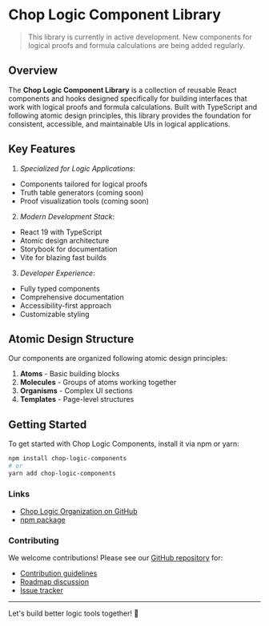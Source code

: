 
<Meta title='Introduction' />

# Chop Logic Component Library

> This library is currently in active development. New components for logical proofs and formula calculations are being added regularly.

## Overview

The **Chop Logic Component Library** is a collection of reusable React components and hooks designed specifically for building interfaces that work with logical proofs and formula calculations. Built with TypeScript and following atomic design principles, this library provides the foundation for consistent, accessible, and maintainable UIs in logical applications.

## Key Features

1. *Specialized for Logic Applications*:
  - Components tailored for logical proofs
  - Truth table generators (coming soon)
  - Proof visualization tools (coming soon)
2. *Modern Development Stack*:
  - React 19 with TypeScript
  - Atomic design architecture
  - Storybook for documentation
  - Vite for blazing fast builds
3. *Developer Experience*:
  - Fully typed components
  - Comprehensive documentation
  - Accessibility-first approach
  - Customizable styling

## Atomic Design Structure

Our components are organized following atomic design principles:

1. **Atoms** - Basic building blocks
2. **Molecules** - Groups of atoms working together
3. **Organisms** - Complex UI sections
4. **Templates** - Page-level structures

## Getting Started

To get started with Chop Logic Components, install it via npm or yarn:

```bash
npm install chop-logic-components
# or
yarn add chop-logic-components
```

### Links

- [Chop Logic Organization on GitHub](https://github.com/ChopLogic)
- [npm package](https://www.npmjs.com/package/chop-logic-components)

### Contributing

We welcome contributions! Please see our [GitHub repository](https://github.com/ChopLogic/chop-logic-components.git) for:
- [Contribution guidelines](https://github.com/ChopLogic/chop-logic-components/blob/main/CONTRIBUTING.md)
- [Roadmap discussion](https://github.com/ChopLogic/chop-logic-components/discussions)
- [Issue tracker](https://github.com/ChopLogic/chop-logic-components/issues)

---

Let's build better logic tools together! 🚀
